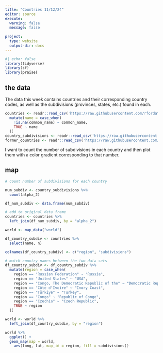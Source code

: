```yaml
---
title: "Countries 11/12/24"
editor: source
execute: 
  warning: false
  message: false
  
project:
  type: website
  output-dir: docs
---
```


```r
#| echo: false
library(tidyverse)
library(sf)
library(praise)
```

## the data
The data this week contains countries and their corresponding country codes, as well as the subdivisions (provinces, states, etc.) found in each.

```r

countries <- readr::read_csv('https://raw.githubusercontent.com/rfordatascience/tidytuesday/master/data/2024/2024-11-12/countries.csv') %>%
  mutate(name = case_when(
    !is.na(common_name) ~ common_name,
    TRUE ~ name
  ))
country_subdivisions <- readr::read_csv('https://raw.githubusercontent.com/rfordatascience/tidytuesday/master/data/2024/2024-11-12/country_subdivisions.csv')
former_countries <- readr::read_csv('https://raw.githubusercontent.com/rfordatascience/tidytuesday/master/data/2024/2024-11-12/former_countries.csv')
```

I want to count the number of subdivisions in each country and then plot them with a color gradient corresponding to that number.

## map

```r
# count number of subdivisions for each country

num_subdiv <- country_subdivisions %>%
  count(alpha_2)

df_num_subdiv <- data.frame(num_subdiv)

# add to original data frame
countries <- countries %>%
  left_join(df_num_subdiv, by = "alpha_2")
```

```r
world <- map_data("world")

df_country_subdiv <- countries %>%
  select(name, n)

colnames(df_country_subdiv) <- c("region", "subdivisions")

# match country names between the two data sets
df_country_subdiv <- df_country_subdiv %>%
  mutate(region = case_when(
    region == "Russian Federation" ~ "Russia",
    region == "United States" ~ "USA",
    region == "Congo, The Democratic Republic of the" ~ "Democratic Republic of the Congo",
    region == "Côte d'Ivoire" ~ "Ivory Coast",
    region == "Türkiye" ~ "Turkey",
    region == "Congo" ~ "Republic of Congo",
    region == "Czechia" ~ "Czech Republic",
    TRUE ~ region
  ))

world <- world %>%
  left_join(df_country_subdiv, by = "region")
```

```r
world %>%
  ggplot() + 
  geom_map(map = world, 
    aes(long, lat, map_id = region, fill = subdivisions))

```




